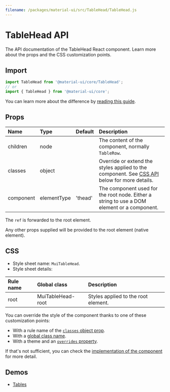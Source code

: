 ```yaml
---
filename: /packages/material-ui/src/TableHead/TableHead.js
---
```



<!--- This documentation is automatically generated, do not try to edit it. -->

# TableHead API

<p className="description">The API documentation of the TableHead React component. Learn more about the props and the CSS customization points.</p>

## Import

```js
import TableHead from '@material-ui/core/TableHead';
// or
import { TableHead } from '@material-ui/core';
```

You can learn more about the difference by [reading this guide](/guides/minimizing-bundle-size/).



## Props

| Name | Type | Default | Description |
|:-----|:-----|:--------|:------------|
| <span className="prop-name">children</span> | <span className="prop-type">node</span> |  | The content of the component, normally `TableRow`. |
| <span className="prop-name">classes</span> | <span className="prop-type">object</span> |  | Override or extend the styles applied to the component. See [CSS API](#css) below for more details. |
| <span className="prop-name">component</span> | <span className="prop-type">elementType</span> | <span className="prop-default">'thead'</span> | The component used for the root node. Either a string to use a DOM element or a component. |

The `ref` is forwarded to the root element.

Any other props supplied will be provided to the root element (native element).

## CSS

- Style sheet name: `MuiTableHead`.
- Style sheet details:

| Rule name | Global class | Description |
|:-----|:-------------|:------------|
| <span className="prop-name">root</span> | <span className="prop-name">MuiTableHead-root</span> | Styles applied to the root element.

You can override the style of the component thanks to one of these customization points:

- With a rule name of the [`classes` object prop](/customization/components/#overriding-styles-with-classes).
- With a [global class name](/customization/components/#overriding-styles-with-global-class-names).
- With a theme and an [`overrides` property](/customization/globals/#css).

If that's not sufficient, you can check the [implementation of the component](https://github.com/mui-org/material-ui/blob/master/packages/material-ui/src/TableHead/TableHead.js) for more detail.

## Demos

- [Tables](/components/tables/)

